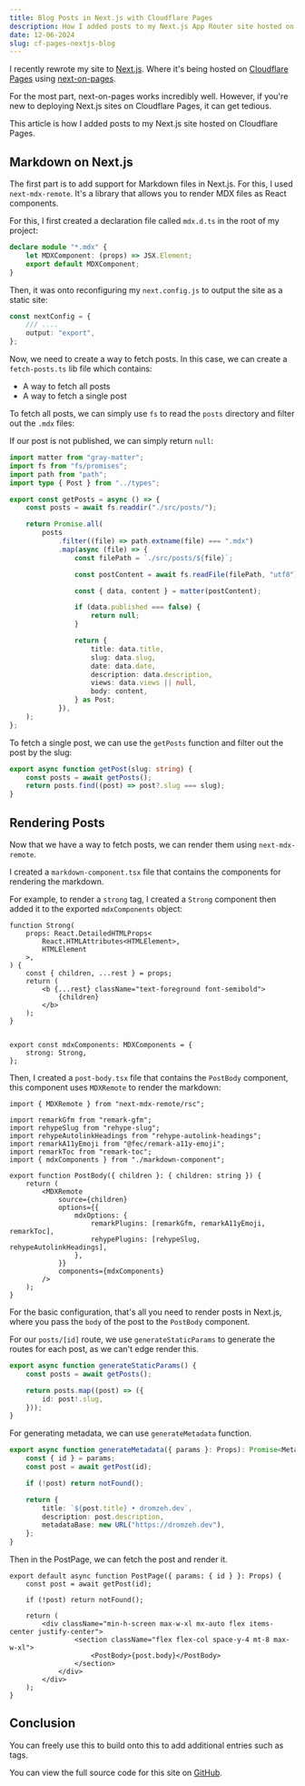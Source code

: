 ```yaml
---
title: Blog Posts in Next.js with Cloudflare Pages
description: How I added posts to my Next.js App Router site hosted on Cloudflare Pages.
date: 12-06-2024
slug: cf-pages-nextjs-blog
---
```


I recently rewrote my site to [Next.js](https://nextjs.org). Where it's being hosted on [Cloudflare Pages](https://pages.cloudflare.com/) using [next-on-pages](https://github.com/cloudflare/next-on-pages/).

For the most part, next-on-pages works incredibly well. However, if you're new to deploying Next.js sites on Cloudflare Pages, it can get tedious.

This article is how I added posts to my Next.js site hosted on Cloudflare Pages.

## Markdown on Next.js

The first part is to add support for Markdown files in Next.js. For this, I used `next-mdx-remote`. It's a library that allows you to render MDX files as React components.

For this, I first created a declaration file called `mdx.d.ts` in the root of my project:

```ts
declare module "*.mdx" {
    let MDXComponent: (props) => JSX.Element;
    export default MDXComponent;
}
```

Then, it was onto reconfiguring my `next.config.js` to output the site as a static site:

```ts
const nextConfig = {
    /// ....
    output: "export",
};
```

Now, we need to create a way to fetch posts. In this case, we can create a `fetch-posts.ts` lib file which contains:

- A way to fetch all posts
- A way to fetch a single post

To fetch all posts, we can simply use `fs` to read the `posts` directory and filter out the `.mdx` files:

If our post is not published, we can simply return `null`:

```ts
import matter from "gray-matter";
import fs from "fs/promises";
import path from "path";
import type { Post } from "../types";

export const getPosts = async () => {
    const posts = await fs.readdir("./src/posts/");

    return Promise.all(
        posts
            .filter((file) => path.extname(file) === ".mdx")
            .map(async (file) => {
                const filePath = `./src/posts/${file}`;

                const postContent = await fs.readFile(filePath, "utf8");

                const { data, content } = matter(postContent);

                if (data.published === false) {
                    return null;
                }

                return {
                    title: data.title,
                    slug: data.slug,
                    date: data.date,
                    description: data.description,
                    views: data.views || null,
                    body: content,
                } as Post;
            }),
    );
};
```

To fetch a single post, we can use the `getPosts` function and filter out the post by the slug:

```ts
export async function getPost(slug: string) {
    const posts = await getPosts();
    return posts.find((post) => post?.slug === slug);
}
```

## Rendering Posts

Now that we have a way to fetch posts, we can render them using `next-mdx-remote`. 

I created a `markdown-component.tsx` file that contains the components for rendering the markdown.

For example, to render a `strong` tag, I created a `Strong` component then added it to the exported `mdxComponents` object:

```tsx
function Strong(
    props: React.DetailedHTMLProps<
        React.HTMLAttributes<HTMLElement>,
        HTMLElement
    >,
) {
    const { children, ...rest } = props;
    return (
        <b {...rest} className="text-foreground font-semibold">
            {children}
        </b>
    );
}


export const mdxComponents: MDXComponents = {
    strong: Strong,
};
```

Then, I created a `post-body.tsx` file that contains the `PostBody` component, this component uses `MDXRemote` to render the markdown:

```tsx
import { MDXRemote } from "next-mdx-remote/rsc";

import remarkGfm from "remark-gfm";
import rehypeSlug from "rehype-slug";
import rehypeAutolinkHeadings from "rehype-autolink-headings";
import remarkA11yEmoji from "@fec/remark-a11y-emoji";
import remarkToc from "remark-toc";
import { mdxComponents } from "./markdown-component";

export function PostBody({ children }: { children: string }) {
    return (
        <MDXRemote
            source={children}
            options={{
                mdxOptions: {
                    remarkPlugins: [remarkGfm, remarkA11yEmoji, remarkToc],
                    rehypePlugins: [rehypeSlug, rehypeAutolinkHeadings],
                },
            }}
            components={mdxComponents}
        />
    );
}
```

For the basic configuration, that's all you need to render posts in Next.js, where you pass the `body` of the post to the `PostBody` component.

For our `posts/[id]` route, we use `generateStaticParams` to generate the routes for each post, as we can't edge render this.

```ts
export async function generateStaticParams() {
    const posts = await getPosts();

    return posts.map((post) => ({
        id: post!.slug,
    }));
}
```

For generating metadata, we can use `generateMetadata` function.

```ts
export async function generateMetadata({ params }: Props): Promise<Metadata> {
    const { id } = params;
    const post = await getPost(id);

    if (!post) return notFound();

    return {
        title: `${post.title} • dromzeh.dev`,
        description: post.description,
        metadataBase: new URL("https://dromzeh.dev"),
    };
}
```

Then in the PostPage, we can fetch the post and render it.

```tsx
export default async function PostPage({ params: { id } }: Props) {
    const post = await getPost(id);

    if (!post) return notFound();

    return (
        <div className="min-h-screen max-w-xl mx-auto flex items-center justify-center">
                <section className="flex flex-col space-y-4 mt-8 max-w-xl">
                    <PostBody>{post.body}</PostBody>
                </section>
            </div>
        </div>
    );
}
```

## Conclusion

You can freely use this to build onto this to add additional entries such as tags. 

You can view the full source code for this site on [GitHub](https://git.dromzeh.dev/dromzeh.dev).

